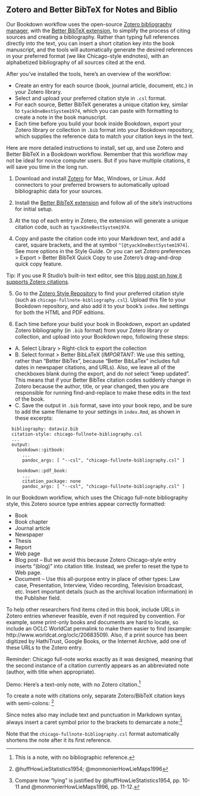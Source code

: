 ## Zotero and Better BibTeX for Notes and Biblio {- #zotero}

Our Bookdown workflow uses the open-source [Zotero bibliography manager](http://zotero.org), with the [Better BibTeX extension](https://retorque.re/zotero-better-bibtex/), to simplify the process of citing sources and creating a bibliography. Rather than typing full references directly into the text, you can insert a short citation key into the book manuscript, and the tools will automatically generate the desired references in your preferred format (we like Chicago-style endnotes), with an alphabetized bibliography of all sources cited at the end.

After you've installed the tools, here's an overview of the workflow:

- Create an entry for each source (book, journal article, document, etc.) in your Zotero library.
- Select and upload your preferred citation style in `.csl` format.
- For each source, Better BibTeX generates a unique citation key, similar to `tyackOneBestSystem1974`, which you can paste with formatting to create a note in the book manuscript.
- Each time before you build your book inside Bookdown, export your Zotero library or collection in `.bib` format into your Bookdown repository, which supplies the reference data to match your citation keys in the text.


Here are more detailed instructions to install, set up, and use Zotero and Better BibTeX in a Bookdown workflow. Remember that this workflow may not be ideal for novice computer users. But if you have multiple citations, it will save you time in the long run.

1. Download and install [Zotero](http://zotero.org) for Mac, Windows, or Linux. Add connectors to your preferred browsers to automatically upload bibliographic data for your sources.

2. Install the [Better BibTeX extension](https://retorque.re/zotero-better-bibtex/installation/) and follow all of the site's instructions for initial setup.

3. At the top of each entry in Zotero, the extension will generate a unique citation code, such as `tyackOneBestSystem1974`.

4. Copy and paste the citation code into your Markdown text, and add a caret, square brackets, and the at symbol `^[@tyackOneBestSystem1974]`. See more options in the Style Guide. Or you can set Zotero preferences > Export > Better BibTeX Quick Copy to use Zotero's drag-and-drop quick copy feature.

Tip: If you use R Studio's built-in text editor, see this [blog post on how it supports Zotero citations](https://blog.rstudio.com/2020/11/09/rstudio-1-4-preview-citations/).

5. Go to the [Zotero Style Repository](https://www.zotero.org/styles) to find your preferred citation style (such as `chicago-fullnote-bibliography.csl`). Upload this file to your Bookdown repository, and also add it to your book's `index.Rmd` settings for both the HTML and PDF editions.

6. Each time before your build your book in Bookdown, export an updated Zotero bibliography (in `.bib` format) from your Zotero library or collection, and upload into your Bookdown repo, following these steps:

  - A. Select Library > Right-click to export the collection
  - B. Select format > Better BibLaTeX (*IMPORTANT*: We use this setting, rather than "Better BibTex", because "Better BibLaTex" includes full dates in newspaper citations, and URLs). Also, we leave all of the checkboxes blank during the export, and do *not* select "keep updated". This means that if your Better BibTex citation codes suddenly change in Zotero because the author, title, or year changed, then you are responsible for running find-and-replace to make these edits in the text of the book.
  - C. Save the output in `.bib` format, save into your book repo, and be sure to add the same filename to your settings in `index.Rmd`, as shown in these excerpts:

```
  bibliography: dataviz.bib
  citation-style: chicago-fullnote-bibliography.csl
  ...
  output:
    bookdown::gitbook:
      ...
      pandoc_args: [ "--csl", "chicago-fullnote-bibliography.csl" ]

    bookdown::pdf_book:
      ...
      citation_package: none
      pandoc_args: [ "--csl", "chicago-fullnote-bibliography.csl" ]
```

In our Bookdown workflow, which uses the Chicago full-note bibliography style, this Zotero source type entries appear correctly formatted:

- Book
- Book chapter
- Journal article
- Newspaper
- Thesis
- Report
- Web page
- Blog post -- But we avoid this because Zotero Chicago-style entry inserts "(blog)" into citation title. Instead, we prefer to reset the type to Web page.
- Document -- Use this all-purpose entry in place of other types: Law case, Presentation, Interview, Video recording, Television broadcast, etc. Insert important details (such as the archival location information) in the Publisher field.

To help other researchers find items cited in this book, include URLs in Zotero entries whenever feasible, even if not required by convention. For example, some print-only books and documents are hard to locate, so include an OCLC WorldCat permalink to make them easier to find (example: http://www.worldcat.org/oclc/20683509). Also, if a print source has been digitized by HathiTrust, Google Books, or the Internet Archive, add one of these URLs to the Zotero entry.

Reminder: Chicago full-note works exactly as it was designed, meaning that the second instance of a citation currently appears as an abbreviated note (author, with title when appropriate).

Demo: 
Here's a text-only note, with no Zotero citation.^[This is a note, with no bibliographic reference.]

To create a note with citations only, separate Zotero/BibTeX citation keys with semi-colons: ^[@huffHowLieStatistics1954; @monmonierHowLieMaps1996]

Since notes also may include text and punctuation in Markdown syntax, always insert a caret symbol prior to the brackets to demarcate a note:^[Compare how "lying" is justified by @huffHowLieStatistics1954, pp. 10-11 and @monmonierHowLieMaps1996, pp. 11-12.]

Note that the `chicago-fullnote-bibliography.csl` format automatically shortens the note after it its first reference.

